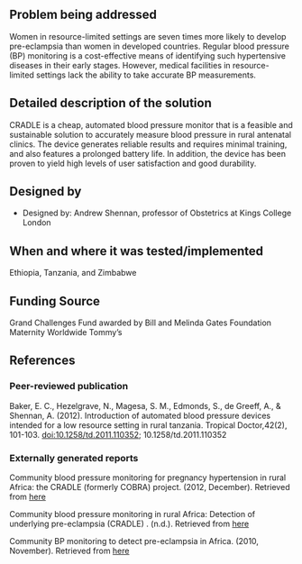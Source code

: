 {{Medical Device
|Health Topic=Maternal mortality
|Classification=Diagnosis
|Scope=Clinical trial
|Location=Africa
|Image=P1010407-4-284x300.jpg
}}
<!-- Please make sure to use the format provided below for consistency between all devices. -->
==Problem being addressed==
Women in resource-limited settings are seven times more likely to develop pre-eclampsia than women in developed countries. Regular blood pressure (BP) monitoring is a cost-effective means of identifying such hypertensive diseases in their early stages. However, medical facilities in resource-limited settings lack the ability to take accurate BP measurements.

==Detailed description of the solution==
CRADLE is a cheap, automated blood pressure monitor that is a feasible and sustainable solution to accurately measure blood pressure in rural antenatal clinics. The device generates reliable results and requires minimal training, and also features a prolonged battery life. In addition, the device has been proven to yield high levels of user satisfaction and good durability.

==Designed by==

*Designed by: Andrew Shennan, professor of Obstetrics at Kings College London

==When and where it was tested/implemented ==
Ethiopia, Tanzania, and Zimbabwe

==Funding Source==
Grand Challenges Fund awarded by Bill and Melinda Gates Foundation
Maternity Worldwide
Tommy’s

==References==
===Peer-reviewed publication===
Baker, E. C., Hezelgrave, N., Magesa, S. M., Edmonds, S., de Greeff, A., & Shennan, A. (2012). Introduction of automated blood pressure devices intended for a low resource setting in rural tanzania. Tropical Doctor,42(2), 101-103. doi:10.1258/td.2011.110352; 10.1258/td.2011.110352

===Externally generated reports===
Community blood pressure monitoring for pregnancy hypertension in rural Africa: the CRADLE (formerly COBRA) project. (2012, December). Retrieved from [http://www.tommys.org/page.aspx?pid=358 here]

Community blood pressure monitoring in rural Africa: Detection of underlying pre-eclampsia (CRADLE) . (n.d.). Retrieved from [http://www.maternityworldwide.org/what-we-do/cradle/ here]

Community BP monitoring to detect pre-eclampsia in Africa. (2010, November). Retrieved from [http://www.grandchallenges.org/Explorations/Pages/GrantsAwarded.aspx?Topic=Mothersandnewborns&Round=all&Phase=1 here]


<!-- Add relevant categories, such as [[Category:HIV]] or [[Category:Malaria]] below this line -->